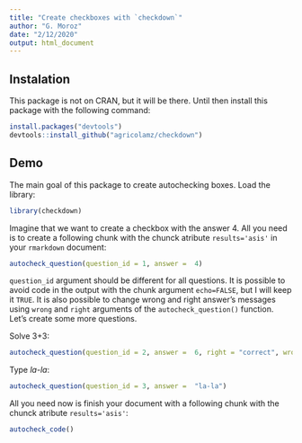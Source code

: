 ```yaml
---
title: "Create checkboxes with `checkdown`"
author: "G. Moroz"
date: "2/12/2020"
output: html_document
---
```


## Instalation

This package is not on CRAN, but it will be there. Until then install this package with the following command:

```r
install.packages("devtools")
devtools::install_github("agricolamz/checkdown")
```

## Demo

The main goal of this package to create autochecking boxes. Load the library:

```r
library(checkdown)
```

Imagine that we want to create a checkbox with the answer 4. All you need is to create a following chunk with the chunck atribute `results='asis'` in your `rmarkdown` document:
```r
autocheck_question(question_id = 1, answer =  4)
```

`question_id` argument should be different for all questions. It is possible to avoid code in the output with the chunk argument `echo=FALSE`, but I will keep it `TRUE`. It is also possible to change wrong and right answer's messages using `wrong` and `right` arguments of the `autocheck_question()` function. Let's create some more questions.

Solve 3+3:
```r
autocheck_question(question_id = 2, answer =  6, right = "correct", wrong = "not correct")
```

Type *la-la*:
```r
autocheck_question(question_id = 3, answer =  "la-la")
```

All you need now is finish your document with a following chunk with the chunck atribute `results='asis'`:
```r
autocheck_code()
```
